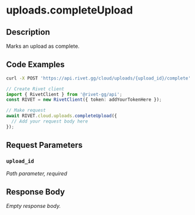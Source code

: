 

# uploads.completeUpload

## Description

Marks an upload as complete.


## Code Examples

<CodeGroup title='Request' tag='POST' label='https://api.rivet.gg/cloud/uploads/{upload_id}/complete'>

```bash {{ title: 'cURL' }}
curl -X POST 'https://api.rivet.gg/cloud/uploads/{upload_id}/complete'
```

```ts
// Create Rivet client
import { RivetClient } from '@rivet-gg/api';
const RIVET = new RivetClient({ token: addYourTokenHere });

// Make request
await RIVET.cloud.uploads.completeUpload({
  // Add your request body here
});
```

</CodeGroup>


## Request Parameters


### `upload_id`

_Path parameter, required_





## Response Body

_Empty response body._
